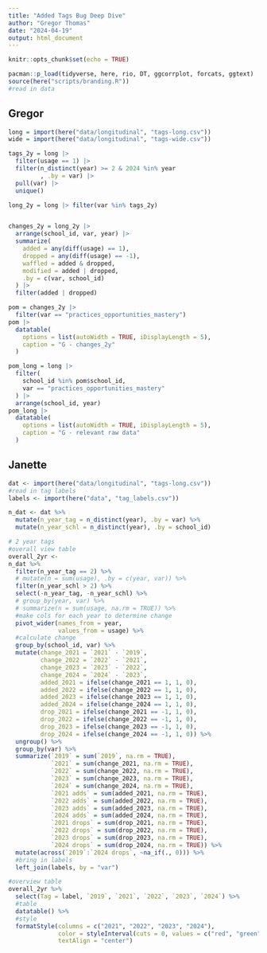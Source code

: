 ```yaml
---
title: "Added Tags Bug Deep Dive"
author: "Gregor Thomas"
date: "2024-04-19"
output: html_document
---
```


```r
knitr::opts_chunk$set(echo = TRUE)

pacman::p_load(tidyverse, here, rio, DT, ggcorrplot, forcats, ggtext)
source(here("scripts/branding.R"))
#read in data
```

## Gregor

```r
long = import(here("data/longitudinal", "tags-long.csv"))
wide = import(here("data/longitudinal", "tags-wide.csv"))

tags_2y = long |>
  filter(usage == 1) |>
  filter(n_distinct(year) >= 2 & 2024 %in% year
         , .by = var) |>
  pull(var) |>
  unique()

long_2y = long |> filter(var %in% tags_2y)


changes_2y = long_2y |>
  arrange(school_id, var, year) |>
  summarize(
    added = any(diff(usage) == 1),
    dropped = any(diff(usage) == -1),
    waffled = added & dropped,
    modified = added | dropped,
    .by = c(var, school_id)
  ) |>
  filter(added | dropped)

pom = changes_2y |>
  filter(var == "practices_opportunities_mastery")
pom |>
  datatable(
    options = list(autoWidth = TRUE, iDisplayLength = 5),
    caption = "G - changes_2y"
  )

pom_long = long |>
  filter(
    school_id %in% pom$school_id,
    var == "practices_opportunities_mastery"
  ) |>
  arrange(school_id, year)
pom_long |>
  datatable(
    options = list(autoWidth = TRUE, iDisplayLength = 5),
    caption = "G - relevant raw data"
  )

```

## Janette

```r
dat <- import(here("data/longitudinal", "tags-long.csv"))
#read in tag labels
labels <- import(here("data", "tag_labels.csv"))

n_dat <- dat %>% 
  mutate(n_year_tag = n_distinct(year), .by = var) %>% 
  mutate(n_year_schl = n_distinct(year), .by = school_id)

# 2 year tags
#overall view table
overall_2yr <-
n_dat %>% 
  filter(n_year_tag == 2) %>% 
  # mutate(n = sum(usage), .by = c(year, var)) %>% 
  filter(n_year_schl > 2) %>% 
  select(-n_year_tag, -n_year_schl) %>% 
  # group_by(year, var) %>% 
  # summarize(n = sum(usage, na.rm = TRUE)) %>% 
  #make cols for each year to determine change
  pivot_wider(names_from = year,
              values_from = usage) %>% 
  #calculate change
  group_by(school_id, var) %>% 
  mutate(change_2021 = `2021` - `2019`,
         change_2022 = `2022` - `2021`,
         change_2023 = `2023` - `2022`,
         change_2024 = `2024` - `2023`,
         added_2021 = ifelse(change_2021 == 1, 1, 0),
         added_2022 = ifelse(change_2022 == 1, 1, 0),
         added_2023 = ifelse(change_2023 == 1, 1, 0),
         added_2024 = ifelse(change_2024 == 1, 1, 0),
         drop_2021 = ifelse(change_2021 == -1, 1, 0),
         drop_2022 = ifelse(change_2022 == -1, 1, 0),
         drop_2023 = ifelse(change_2023 == -1, 1, 0),
         drop_2024 = ifelse(change_2024 == -1, 1, 0)) %>% 
  ungroup() %>% 
  group_by(var) %>% 
  summarize(`2019` = sum(`2019`, na.rm = TRUE),
            `2021` = sum(change_2021, na.rm = TRUE),
            `2022` = sum(change_2022, na.rm = TRUE),
            `2023` = sum(change_2023, na.rm = TRUE),
            `2024` = sum(change_2024, na.rm = TRUE),
            `2021 adds` = sum(added_2021, na.rm = TRUE),
            `2022 adds` = sum(added_2022, na.rm = TRUE),
            `2023 adds` = sum(added_2023, na.rm = TRUE),
            `2024 adds` = sum(added_2024, na.rm = TRUE),
            `2021 drops` = sum(drop_2021, na.rm = TRUE),
            `2022 drops` = sum(drop_2022, na.rm = TRUE),
            `2023 drops` = sum(drop_2023, na.rm = TRUE),
            `2024 drops` = sum(drop_2024, na.rm = TRUE)) %>% 
  mutate(across(`2019`:`2024 drops`, ~na_if(., 0))) %>% 
  #bring in labels
  left_join(labels, by = "var")

#overview table
overall_2yr %>% 
  select(Tag = label, `2019`, `2021`, `2022`, `2023`, `2024`) %>% 
  #table
  datatable() %>%
  #style
  formatStyle(columns = c("2021", "2022", "2023", "2024"), 
              color = styleInterval(cuts = 0, values = c("red", "green")),
              textAlign = "center")

```

